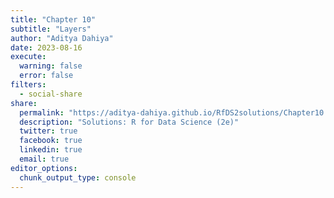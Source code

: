 ```yaml
---
title: "Chapter 10"
subtitle: "Layers"
author: "Aditya Dahiya"
date: 2023-08-16
execute: 
  warning: false
  error: false
filters:
  - social-share
share:
  permalink: "https://aditya-dahiya.github.io/RfDS2solutions/Chapter10.html"
  description: "Solutions: R for Data Science (2e)"
  twitter: true
  facebook: true
  linkedin: true
  email: true
editor_options: 
  chunk_output_type: console
---
```


